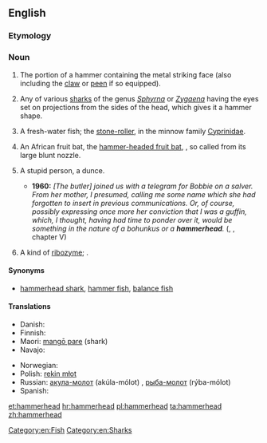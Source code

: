 ==English==
{{rfi}}
{{wikipedia}}
{{wikispecies}}
===Etymology===
{{compound|hammer|head}}
===Noun===
{{en-noun}}

# The portion of a hammer containing the metal striking face (also including the [[claw]] or [[peen]] if so equipped).
# {{context|zoology|lang=en}} Any of various [[shark]]s of the genus ''[[Sphyrna]]'' or ''[[Zygaena]]'' having the eyes set on projections from the sides of the head, which gives it a hammer shape.
# {{context|zoology|lang=en}} A fresh-water fish; the [[stone-roller]], in the minnow family [[Cyprinidae]].
# {{context|zoology|lang=en}} An African fruit bat, the [[hammer-headed fruit bat]], {{taxlink|Hypsignathus monstrosus|species}}, so called from its large blunt nozzle.
# {{context|slang|lang=en}} A stupid person, a dunce.
#* '''1960:''' ''[The butler] joined us with a telegram for Bobbie on a salver. From her mother, I presumed, calling me some name which she had forgotten to insert in previous communications. Or, of course, possibly expressing once more her conviction that I was a guffin, which, I thought, having had time to ponder over it, would be something in the nature of a bohunkus or a '''hammerhead'''.'' ({{w|P. G. Wodehouse}}, ''{{w|Jeeves in the Offing}}'', chapter V)
# {{context|biology|lang=en}} A kind of [[ribozyme]]; {{w|Hammerhead ribozyme}}.

====Synonyms====
*{{sense|shark}} [[hammerhead shark]], [[hammer fish]], [[balance fish]]

====Translations====
{{trans-top|shark}}
* Danish: {{t-|da|hammerhaj}}
* Finnish: {{t+|fi|vasarahai}}
* Maori: [[mangō pare]] (shark)
* Navajo: {{tø|nv|łóóʼ hashkéhé bitsiiʼ dikʼání}}
{{trans-mid}}
* Norwegian: {{t-|no|hammerhai|m}}
* Polish: [[rekin młot]] {{g|m}}
* Russian: [[акула-молот]] (akúla-mólot) {{g|f}}, [[рыба-молот]] (rýba-mólot) {{g|f}}
* Spanish: {{t-|es|cornudilla|f}}
{{trans-bottom}}

[[Category:en:Fish]]
[[Category:en:Sharks]]

[[et:hammerhead]]
[[hr:hammerhead]]
[[pl:hammerhead]]
[[ta:hammerhead]]
[[zh:hammerhead]]